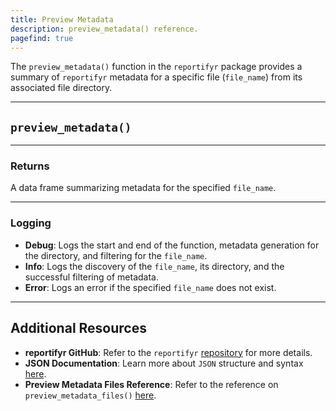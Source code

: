 ```yaml
---
title: Preview Metadata
description: preview_metadata() reference.
pagefind: true
---
```



The `preview_metadata()` function in the `reportifyr` package provides a summary of `reportifyr` metadata for a specific file (`file_name`) from its associated file directory. 

---

## `preview_metadata()`

<EmbeddedHTML filename="/public/html_files/preview_metadata.html"/>

---

### Returns

A data frame summarizing metadata for the specified `file_name`.

---

### Logging 

- **Debug**: Logs the start and end of the function, metadata generation for the directory, and filtering for the `file_name`.
- **Info**: Logs the discovery of the `file_name`, its directory, and the successful filtering of metadata.
- **Error**: Logs an error if the specified `file_name` does not exist.

---

## Additional Resources

- **reportifyr GitHub**: Refer to the `reportifyr` [repository](https://github.com/A2-ai/reportifyr) for more details.
- **JSON Documentation**: Learn more about `JSON` structure and syntax [here](https://www.json.org/json-en.html).
- **Preview Metadata Files Reference**: Refer to the reference on `preview_metadata_files()` [here](/reference/metadata/preview_metadata_files).
